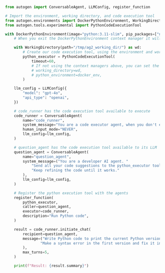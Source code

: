```python
from autogen import ConversableAgent, LLMConfig, register_function

# Import the environment, working directory, and code execution tool
from autogen.environments import DockerPythonEnvironment, WorkingDirectory
from autogen.tools.experimental import PythonCodeExecutionTool

with DockerPythonEnvironment(image="python:3.11-slim", pip_packages=["numpy", "pandas", "matplotlib"]) as docker_env:
    # When you exit the DockerPythonEnvironment context manager it will delete the Docker container (unless you set cleanup_container=False)

    with WorkingDirectory(path="/tmp/ag2_working_dir/") as wd:
        # Create our code execution tool, using the environment and working directory from the above context managers
        python_executor = PythonCodeExecutionTool(
            timeout=60,
            # If not using the context managers above, you can set the working directory and python environment here
            # working_directory=wd,
            # python_environment=docker_env,
        )

    llm_config = LLMConfig({
        "model": "gpt-4o",
        "api_type": "openai",
    })

    # code_runner has the code execution tool available to execute
    code_runner = ConversableAgent(
        name="code_runner",
        system_message="You are a code executor agent, when you don't execute code write the message 'TERMINATE' by itself.",
        human_input_mode="NEVER",
        llm_config=llm_config,
    )

    # question_agent has the code execution tool available to its LLM
    question_agent = ConversableAgent(
        name="question_agent",
        system_message=("You are a developer AI agent. "
            "Send all your code suggestions to the python_executor tool where it will be executed and result returned to you. "
            "Keep refining the code until it works."
        ),
        llm_config=llm_config,
    )

    # Register the python execution tool with the agents
    register_function(
        python_executor,
        caller=question_agent,
        executor=code_runner,
        description="Run Python code",
    )

    result = code_runner.initiate_chat(
        recipient=question_agent,
        message=("Write Python code to print the current Python version followed by the numbers 1 to 11. "
                "Make a syntax error in the first version and fix it in the second version."
        ),
        max_turns=5,
    )

    print(f"Result: {result.summary}")
```
